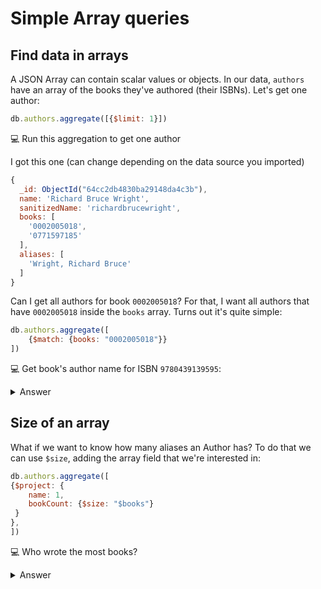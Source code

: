 # Simple Array queries

## Find data in arrays

A JSON Array can contain scalar values or objects. In our data, `authors` have an array of the books they've authored (their ISBNs). Let's get one author:


```js
db.authors.aggregate([{$limit: 1}])
```

💻 Run this aggregation to get one author

I got this one (can change depending on the data source you imported)

```js
{
  _id: ObjectId("64cc2db4830ba29148da4c3b"),
  name: 'Richard Bruce Wright',
  sanitizedName: 'richardbrucewright',
  books: [
    '0002005018',
    '0771597185'
  ],
  aliases: [
    'Wright, Richard Bruce'
  ]
}
```

Can I get all authors for book `0002005018`? For that, I want all authors that have `0002005018` inside the `books` array. Turns out it's quite simple:

```js
db.authors.aggregate([
    {$match: {books: "0002005018"}}
])
```

💻 Get book's author name for ISBN `9780439139595`:

<details>
<summary>Answer</summary>
<div>

```js
db.authors.aggregate([{$match: {books: "9780439139595"}}])

>   name: 'J.K. Rowling',
```
</div>
</details>

## Size of an array

What if we want to know how many aliases an Author has? To do that we can use `$size`, adding the array field that we're interested in:

```js
db.authors.aggregate([
{$project: {
    name: 1,
    bookCount: {$size: "$books"}
 }
},
])
```

💻 Who wrote the most books?

<details>
<summary>Answer</summary>
<div>

```js
let addNumberBooks = {
    $project: {
        name: 1,
        bookCount: {$size: "$books"}
    }
}

let orderByNumberOfBooksDesc = { $sort: {"bookCount": -1}}

let getOne = {$limit: 1}

db.authors.aggregate([
    
    addNumberBooks,
    orderByNumberOfBooksDesc,
    getOne,
])
```
</div>
</details>
